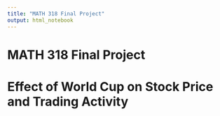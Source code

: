 ```yaml
---
title: "MATH 318 Final Project"
output: html_notebook
---
```


# MATH 318 Final Project

# Effect of World Cup on Stock Price and Trading Activity
